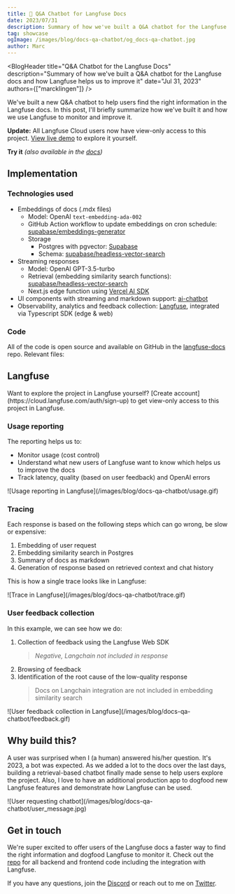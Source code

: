 ```yaml
---
title: 🤖 Q&A Chatbot for Langfuse Docs
date: 2023/07/31
description: Summary of how we've built a Q&A chatbot for the Langfuse docs and how Langfuse helps us to improve it.
tag: showcase
ogImage: /images/blog/docs-qa-chatbot/og_docs-qa-chatbot.jpg
author: Marc
---
```



<BlogHeader
  title="Q&A Chatbot for the Langfuse Docs"
  description="Summary of how we've built a Q&A chatbot for the Langfuse docs and how Langfuse helps us to improve it"
  date="Jul 31, 2023"
  authors={["marcklingen"]}
/>

We've built a new Q&A chatbot to help users find the right information in the Langfuse docs. In this post, I'll briefly summarize how we've built it and how we use Langfuse to monitor and improve it.

**Update:** All Langfuse Cloud users now have view-only access to this project. [View live demo](/docs/demo) to explore it yourself.

**Try it** _(also available in the [docs](/docs/qa-chatbot))_

<div className="p-3 rounded-lg mt-2 bg-gradient-to-tr from-green-300 via-blue-500 to-purple-600">
  <Chat className="h-96 my-0 bg-background/90" />
</div>

## Implementation

### Technologies used

- Embeddings of docs (.mdx files)
  - Model: OpenAI `text-embedding-ada-002`
  - GitHub Action workflow to update embeddings on cron schedule: [supabase/embeddings-generator](https://github.com/supabase/embeddings-generator)
  - Storage
    - Postgres with pgvector: [Supabase](https://supabase.com)
    - Schema: [supabase/headless-vector-search](https://github.com/supabase/headless-vector-search)
- Streaming responses
  - Model: OpenAI GPT-3.5-turbo
  - Retrieval (embedding similarity search functions): [supabase/headless-vector-search](https://github.com/supabase/headless-vector-search)
  - Next.js edge function using [Vercel AI SDK](https://github.com/vercel-labs/ai)
- UI components with streaming and markdown support: [ai-chatbot](https://github.com/vercel-labs/ai-chatbot)
- Observability, analytics and feedback collection: [Langfuse](https://langfuse.com), integrated via Typescript SDK (edge & web)

### Code

All of the code is open source and available on GitHub in the [langfuse-docs](https://github.com/langfuse/langfuse-docs) repo. Relevant files:


<FileTree>
  <FileTree.Folder name="langfuse-docs" defaultOpen>
    <FileTree.Folder name=".github" defaultOpen>
      <FileTree.Folder name="workflows" defaultOpen>
        <FileTree.File name="generate_embeddings.yml" />
      </FileTree.Folder>
    </FileTree.Folder>
    <FileTree.Folder name="components" defaultOpen>
      <FileTree.Folder name="qaChatbot" defaultOpen>
        <FileTree.Folder name="hooks" defaultOpen />
        <FileTree.Folder name="supabase" defaultOpen />
        <FileTree.Folder name="ui" defaultOpen />
        <FileTree.File name="index.tsx" />
      </FileTree.Folder>
    </FileTree.Folder>
    <FileTree.Folder name="pages" defaultOpen>
      <FileTree.Folder name="api" defaultOpen>
        <FileTree.File name="qa-chatbot.ts" />
      </FileTree.Folder>
      <FileTree.Folder name="docs" defaultOpen>
        <FileTree.File name="qa-chatbot.mdx" />
      </FileTree.Folder>
    </FileTree.Folder>
  </FileTree.Folder>
</FileTree>

## Langfuse

<Callout type="info" emoji="ℹ️">
  Want to explore the project in Langfuse yourself? [Create
  account](https://cloud.langfuse.com/auth/sign-up) to get view-only access to
  this project in Langfuse.
</Callout>

### Usage reporting

The reporting helps us to:

- Monitor usage (cost control)
- Understand what new users of Langfuse want to know which helps us to improve the docs
- Track latency, quality (based on user feedback) and OpenAI errors

<Frame>
  ![Usage reporting in Langfuse](/images/blog/docs-qa-chatbot/usage.gif)
</Frame>

### Tracing

Each response is based on the following steps which can go wrong, be slow or expensive:

1. Embedding of user request
2. Embedding similarity search in Postgres
3. Summary of docs as markdown
4. Generation of response based on retrieved context and chat history

This is how a single trace looks like in Langfuse:

<Frame>![Trace in Langfuse](/images/blog/docs-qa-chatbot/trace.gif)</Frame>

### User feedback collection

In this example, we can see how we do:

1. Collection of feedback using the Langfuse Web SDK
   > _Negative, Langchain not included in response_
2. Browsing of feedback
3. Identification of the root cause of the low-quality response
   > Docs on Langchain integration are not included in embedding similarity search

<Frame>
  ![User feedback collection in
  Langfuse](/images/blog/docs-qa-chatbot/feedback.gif)
</Frame>

## Why build this?

A user was surprised when I (a human) answered his/her question. It's 2023, a bot was expected. As we added a lot to the docs over the last days, building a retrieval-based chatbot finally made sense to help users explore the project. Also, I love to have an additional production app to dogfood new Langfuse features and demonstrate how Langfuse can be used.

<Frame>
  ![User requesting chatbot](/images/blog/docs-qa-chatbot/user_message.jpg)
</Frame>

## Get in touch

We're super excited to offer users of the Langfuse docs a faster way to find the right information and dogfood Langfuse to monitor it. Check out the [repo](https://github.com/langfuse/langfuse-docs) for all backend and frontend code including the integration with Langfuse.

If you have any questions, join the [Discord](/discord) or reach out to me on [Twitter](https://twitter.com/marcklingen).


<Tweet id="1686121673353797632" />
